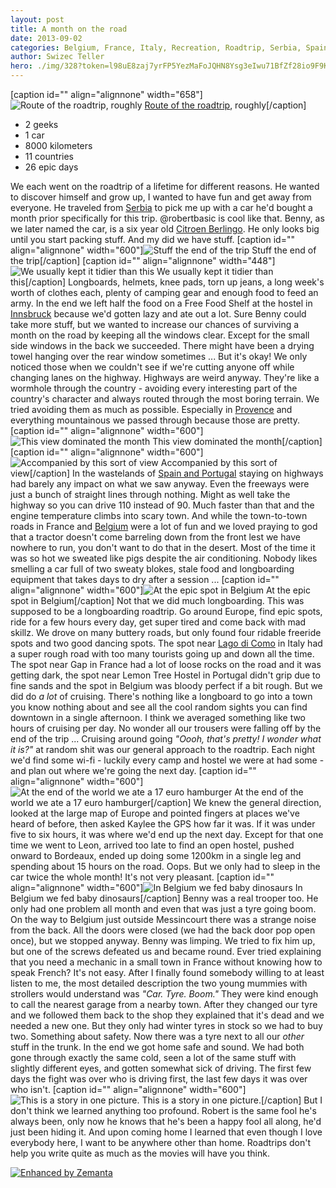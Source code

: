 ```yaml
---
layout: post
title: A month on the road
date: 2013-09-02
categories: Belgium, France, Italy, Recreation, Roadtrip, Serbia, Spain, Travel + Events
author: Swizec Teller
hero: ./img/328?token=l98uE8zaj7yrFP5YezMaFoJQHN8Ysg3eIwu71BfZf28io9F9KdYXF6WuJAwB1Ibu6LRt5D50gXoCdzP21GiMn48
---
```


\[caption id="" align="alignnone" width="658"]![Route of the roadtrip, roughly](./img/328?token=l98uE8zaj7yrFP5YezMaFoJQHN8Ysg3eIwu71BfZf28io9F9KdYXF6WuJAwB1Ibu6LRt5D50gXoCdzP21GiMn48 "Route of the roadtrip, roughly") [Route of the roadtrip](https://maps.google.com/maps?saddr=Ljubljana,+Slovenia&daddr=lago+di+garda+to:Dongo,+Como,+Italy+to:Gap,+France+to:millau,+france+to:Andorra+la+Vella,+Andorra+to:Zaragoza,+Spain+to:M%C3%A9rida,+Spain+to:Sagres,+Portugal+to:Areia+Branca,+Portugal+to:Cabo+da+Roca,+Estrada+do+Cabo+da+Roca,+Colares,+Portugal+to:42.5456278,-5.7274269+to:Bordeaux,+France+to:Jargeau,+France+to:Neufch%C3%A2teau,+Belgium+to:Luxemburg+City,+Luxembourg+to:Freiburg,+Germany+to:Lucerne,+Switzerland+to:Vaduz,+Liechtenstein+to:Innsbruck,+Austria+to:Ljubljana,+Slovenia&hl=en&ie=UTF8&ll=43.133061,5.976563&spn=23.195964,34.013672&sll=43.425845,2.505237&sspn=23.089404,34.013672&geocode=FQPEvgIdJmDdACnRhpiW9TFlRzEg7D-CHPgABA%3BFTuBtwIdcw6iACm5IMCuqOyBRzG4m5YcfPDckQ%3BFRXHvwIdOZiNACnt3T1DjT-ERzFesH9B9WPy4A%3BFRbtpwIdDsVcACnVE6LYeD_LEjFgp5f9pRkIBA%3BFd_roAIdqfYuACmt914WGEuyEjE-_DSlZILJFw%3BFU2YiAIdrDgXACkL-yVKK_WlEjGAcpmRcJQACg%3BFZeCewIdE23y_ymRjmFe3RRZDTGoiYQV8RPfSQ%3BFdnIUQIdqzmf_ynnPwJ7kCYUDTHerSzCWsJa_g%3BFbm5NAId1aN3_yktGmvSF0wbDTFQt5DkvesABQ%3BFVj6VgIdo6Jx_ymBvfnPtTcfDTHhrwjoYu96kQ%3BFQG-TwId-w5v_yGvs_yYqNg6lSmNQ10jwNoeDTGvs_yYqNg6lQ%3BFdsxiQIdPpuo_ykVSBjzn4I3DTEmm9yYOqA35w%3BFZ0rrAIdlCn3_ymBylH36CdVDTGJejl7A4ZjeQ%3BFexi2gIdGGIgACmdlfQReBvlRzHRP8ZYmrw0-Q%3BFVqG-AIdQetSACkNESqJLYPqRzEwbU0vq5kABA%3BFWUD9QId35BdAClXLPOdzUiVRzEQbQXR1tEABA%3BFSBo3AIdOKl3ACll1gtWJhuRRzGwV9-lt2sfBA%3BFV_uzQId3eJ-ACl5c1R5KvqPRzGvUplA0Srwrg%3BFWNSzwIdZTqRACn9L0cdRDGbRzGXFpTOPpSWtw%3BFVxF0QIdRgOuAClzyvjhz26dRzENmx0ofRwgnQ%3BFQPEvgIdJmDdACnRhpiW9TFlRzEg7D-CHPgABA&oq=ljubljana&t=h&dirflg=h&mra=ls&via=11&z=5), roughly\[/caption]

-   2 geeks
-   1 car
-   8000 kilometers
-   11 countries
-   26 epic days

We each went on the roadtrip of a lifetime for different reasons. He wanted to discover himself and grow up, I wanted to have fun and get away from everyone. He traveled from [Serbia](<http://maps.google.com/maps?ll=44.8,20.4666666667&spn=10.0,10.0&q=44.8,20.4666666667 (Serbia)&t=h> "Serbia") to pick me up with a car he'd bought a month prior specifically for this trip. @robertbasic is cool like that. Benny, as we later named the car, is a six year old [Citroen Berlingo](http://en.wikipedia.org/wiki/Citro%C3%ABn_Berlingo "Citroën Berlingo"). He only looks big until you start packing stuff. And my did we have stuff. \[caption id="" align="alignnone" width="600"]![Stuff the end of the trip](./img/351?token=SK-9vMsD3ZaY-0AVT2p-FM64ZfN6JJVCt52UCO6EMZltT2baowxQGM8fdw2qkFEVrMK1zyXx6_KQPaNjs-ZcCKw "Stuff the end of the trip") Stuff the end of the trip\[/caption] \[caption id="" align="alignnone" width="448"]![We usually kept it tidier than this](./img/352?token=kU2a1Dg4zdnVjPvuUEkii7Kca0E6m6t9GwhF4JSn7CPjkl0xGuDZUxd36vhKru2R_KE5G4HGbHb4KCy-vqOk8nM "We usually kept it tidier than this") We usually kept it tidier than this\[/caption] Longboards, helmets, knee pads, torn up jeans, a long week's worth of clothes each, plenty of camping gear and enough food to feed an army. In the end we left half the food on a Free Food Shelf at the hostel in [Innsbruck](http://en.wikipedia.org/wiki/Innsbruck "Innsbruck") because we'd gotten lazy and ate out a lot. Sure Benny could take more stuff, but we wanted to increase our chances of surviving a month on the road by keeping all the windows clear. Except for the small side windows in the back we succeeded. There might have been a drying towel hanging over the rear window sometimes ... But it's okay! We only noticed those when we couldn't see if we're cutting anyone off while changing lanes on the highway. Highways are weird anyway. They're like a wormhole through the country - avoiding every interesting part of the country's character and always routed through the most boring terrain. We tried avoiding them as much as possible. Especially in [Provence](http://en.wikipedia.org/wiki/Provence "Provence") and everything mountainous we passed through because those are pretty. \[caption id="" align="alignnone" width="600"]![This view dominated the month](./img/353?token=lYcfkeBeGFClK-XwG-VInEf6OVMmATL5uGBhH20ZPCUO0aXKaqHNm3B-EF9BNj16T4DLPYMtmB_Tc0KaFpwlYL0 "This view dominated the month") This view dominated the month\[/caption] \[caption id="" align="alignnone" width="600"]![Accompanied by this sort of view](./img/358?token=XokYq0NJ5g4qyV---qr1He63pcKuIKoA_zVrQ6YASAffbN_H5vzTWVNuxkYLn3C54LPlvqnFvm0E96WKa0yqrpg "Accompanied by this sort of view") Accompanied by this sort of view\[/caption] In the wastelands of [Spain and Portugal](<http://maps.google.com/maps?ll=43.0,-4.0&spn=10.0,10.0&q=43.0,-4.0 (Iberian%20Peninsula)&t=h> "Iberian Peninsula") staying on highways had barely any impact on what we saw anyway. Even the freeways were just a bunch of straight lines through nothing. Might as well take the highway so you can drive 110 instead of 90. Much faster than that and the engine temperature climbs into scary town. And while the town-to-town roads in France and [Belgium](<http://maps.google.com/maps?ll=50.85,4.35&spn=10.0,10.0&q=50.85,4.35 (Belgium)&t=h> "Belgium") were a lot of fun and we loved praying to god that a tractor doesn't come barreling down from the front lest we have nowhere to run, you don't want to do that in the desert. Most of the time it was so hot we sweated like pigs despite the air conditioning. Nobody likes smelling a car full of two sweaty blokes, stale food and longboarding equipment that takes days to dry after a session ... \[caption id="" align="alignnone" width="600"]![At the epic spot in Belgium](./img/354?token=Xq7ivFKtNLIGhp53W6t48CtUCkS4FP2AGk84CDRyDP83C_ptcRbuGZtEtZK_7OtJaUVSj8L4Z9LUUoUGdlcRbvI "At the epic spot in Belgium") At the epic spot in Belgium\[/caption] Not that we did much longboarding. This was supposed to be a longboarding roadtrip. Go around Europe, find epic spots, ride for a few hours every day, get super tired and come back with mad skillz. We drove on many buttery roads, but only found four ridable freeride spots and two good dancing spots. The spot near [Lago di Como](<http://maps.google.com/maps?ll=46.0,9.26666666667&spn=0.1,0.1&q=46.0,9.26666666667 (Lake%20Como)&t=h> "Lake Como") in Italy had a super rough road with too many tourists going up and down all the time. The spot near Gap in France had a lot of loose rocks on the road and it was getting dark, the spot near Lemon Tree Hostel in Portugal didn't grip due to fine sands and the spot in Belgium was bloody perfect if a bit rough. But we did do _a lot_ of cruising. There's nothing like a longboard to go into a town you know nothing about and see all the cool random sights you can find downtown in a single afternoon. I think we averaged something like two hours of cruising per day. No wonder all our trousers were falling off by the end of the trip ... Cruising around going _"Oooh, that's pretty! I wonder what it is?"_ at random shit was our general approach to the roadtrip. Each night we'd find some wi-fi - luckily every camp and hostel we were at had some - and plan out where we're going the next day. \[caption id="" align="alignnone" width="600"]![At the end of the world we ate a 17 euro hamburger](./img/355?token=S1vpPBFrBxtsDXAtDmtcK5YyFE1XwL8Jpepdb-m3NvjhUzFFD8PPVrYhmno5g349WL54S99dgbVdsHwwYLz63zo "At the end of the world we ate a 17 euro hamburger") At the end of the world we ate a 17 euro hamburger\[/caption] We knew the general direction, looked at the large map of Europe and pointed fingers at places we've heard of before, then asked Kaylee the GPS how far it was. If it was under five to six hours, it was where we'd end up the next day. Except for that one time we went to Leon, arrived too late to find an open hostel, pushed onward to Bordeaux, ended up doing some 1200km in a single leg and spending about 15 hours on the road. Oops. But we only had to sleep in the car twice the whole month! It's not very pleasant. \[caption id="" align="alignnone" width="600"]![In Belgium we fed baby dinosaurs](./img/356?token=wHBJ03CySb39iNHASYDA0shvvRvIrFj-plxMx6K8WjzES1-W28eeXmwQVpaOCBpt5vZU8vqib1hwXR2qAhXPylI "In Belgium we fed baby dinosaurs") In Belgium we fed baby dinosaurs\[/caption] Benny was a real trooper too. He only had one problem all month and even that was just a tyre going boom. On the way to Belgium just outside Messincourt there was a strange noise from the back. All the doors were closed (we had the back door pop open once), but we stopped anyway. Benny was limping. We tried to fix him up, but one of the screws defeated us and became round. Ever tried explaining that you need a mechanic in a small town in France without knowing how to speak French? It's not easy. After I finally found somebody willing to at least listen to me, the most detailed description the two young mummies with strollers would understand was _"Car. Tyre. Boom."_ They were kind enough to call the nearest garage from a nearby town. After they changed our tyre and we followed them back to the shop they explained that it's dead and we needed a new one. But they only had winter tyres in stock so we had to buy two. Something about safety. Now there was a tyre next to all our _other_ stuff in the trunk. In the end we got home safe and sound. We had both gone through exactly the same cold, seen a lot of the same stuff with slightly different eyes, and gotten somewhat sick of driving. The first few days the fight was over who is driving first, the last few days it was over who isn't. \[caption id="" align="alignnone" width="600"]![This is a story in one picture.](./img/357?token=UQ8W0QbGScLr94BhrLUisG31durU7agjFGKhDtKYPUdij8QtH6myPsN9KASYAN-EozVuMOvJuVnSClUT9WhTqDk "This is a story in one picture.") This is a story in one picture.\[/caption] But I don't think we learned anything too profound. Robert is the same fool he's always been, only now he knows that he's been a happy fool all along, he'd just been hiding it. And upon coming home I learned that even though I love everybody here, I want to be anywhere other than home. Roadtrips don't help you write quite as much as the movies will have you think. 

[![Enhanced by Zemanta](http://img.zemanta.com/zemified_e.png?x-id=d8486254-0fb9-421a-943e-33379915fd0f)](http://www.zemanta.com/?px "Enhanced by Zemanta")
